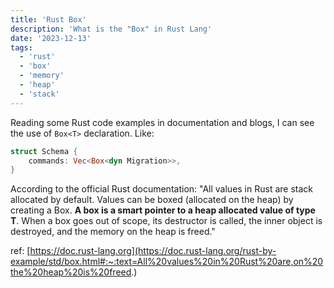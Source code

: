 ```yaml
---
title: 'Rust Box'
description: 'What is the "Box" in Rust Lang'
date: '2023-12-13'
tags:
  - 'rust'
  - 'box'
  - 'memory'
  - 'heap'
  - 'stack'
---
```


Reading some Rust code examples in documentation and blogs, I can see the use of `Box<T>` declaration. Like:

```rust
struct Schema {
    commands: Vec<Box<dyn Migration>>,
}
```

According to the official Rust documentation: "All values in Rust are stack allocated by default. Values can be boxed (allocated on the heap) by creating a Box<T>. **A box is a smart pointer to a heap allocated value of type T**. When a box goes out of scope, its destructor is called, the inner object is destroyed, and the memory on the heap is freed."

ref: [https://doc.rust-lang.org](https://doc.rust-lang.org/rust-by-example/std/box.html#:~:text=All%20values%20in%20Rust%20are,on%20the%20heap%20is%20freed.)
